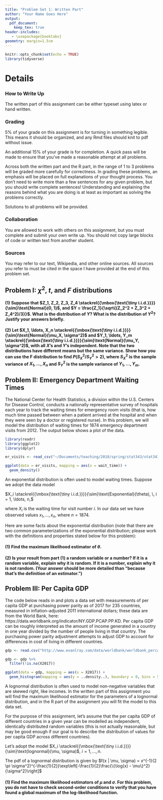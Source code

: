 ```yaml
---
title: "Problem Set 1: Written Part"
author: "Your Name Goes Here"
output:
  pdf_document:
    keep_tex: true
header-includes:
   - \usepackage{booktabs}
geometry: margin=1.5cm
---
```


```r
knitr::opts_chunk$set(echo = TRUE)
library(tidyverse)
```

\def\simiid{\stackrel{{\mbox{\text{\tiny i.i.d.}}}}{\sim}}

# Details

### How to Write Up

The written part of this assignment can be either typeset using latex or hand written.

### Grading

5% of your grade on this assignment is for turning in something legible.  This means it should be organized, and any Rmd files should knit to pdf without issue.

An additional 15% of your grade is for completion.  A quick pass will be made to ensure that you've made a reasonable attempt at all problems.

Across both the written part and the R part, in the range of 1 to 3 problems will be graded more carefully for correctness.  In grading these problems, an emphasis will be placed on full explanations of your thought process.  You don't need to write more than a few sentences for any given problem, but you should write complete sentences!  Understanding and explaining the reasons behind what you are doing is at least as important as solving the problems correctly.

Solutions to all problems will be provided.

### Collaboration

You are allowed to work with others on this assignment, but you must complete and submit your own write up.  You should not copy large blocks of code or written text from another student.

### Sources

You may refer to our text, Wikipedia, and other online sources.  All sources you refer to must be cited in the space I have provided at the end of this problem set.

## Problem I: $\chi^2$, $t$, and $F$ distributions

#### (1) Suppose that $Z_1, Z_2, Z_3, Z_4 \simiid \text{Normal}(0, 1)$, and $Y = \frac{Z_1}{\sqrt{(Z_2^2 + Z_3^2 + Z_4^2)/3}}$.  What is the distribution of $Y$?  What is the distribution of $Y^2$?  Justify your answers briefly.



#### (2) Let $X_1, \ldots, X_n \simiid \text{Normal}(\mu_X, \sigma^2)$ and $Y_1, \ldots, Y_m \simiid \text{Normal}(\mu_Y, \sigma^2)$, with all $X$'s and $Y$'s independent.  Note that the two distributions have different means but the same variance.  Show how you can use the F distribution to find $P(S^2_X / S^2_Y > 2)$, where $S^2_X$ is the sample variance of $X_1, \ldots, X_n$ and $S^2_Y$ is the sample variance of $Y_1, \ldots, Y_m$.



## Problem II: Emergency Department Waiting Times

The National Center for Health Statistics, a division within the U.S. Centers for Disease Control, conducts a nationally representative survey of hospitals each year to track the waiting times for emergency room visits (that is, how much time passed between when a patient arrived at the hospital and when they were seen by a doctor or registered nurse).  In this problem, we will model the distribution of waiting times for 1874 emergency department visits from 2012.  The output below shows a plot of the data.

```r
library(readr)
library(ggplot2)
library(dplyr)

er_visits <- read_csv("~/Documents/teaching/2018/spring/stat343/stat343_s2018/homework/ps1/er_wait_times_emergent.csv")
```

```r
ggplot(data = er_visits, mapping = aes(x = wait_time)) +
  geom_density()
```

An exponential distribution is often used to model waiting times.  Suppose we adopt the data model

$X_i \simiid \text{Exponential}(\theta), \, i = 1, \ldots, n,$

where $X_i$ is the waiting time for visit number $i$.  In our data set we have observed values $x_1, \ldots, x_n$, where $n = 1874$.

Here are some facts about the exponential distribution (note that there are two common parameterizations of the exponential distribution; please work with the definitions and properties stated below for this problem):

\begin{table}[!h]
\centering
\begin{tabular}{rl}
\toprule
parameter & $\theta > 0$: scale parameter \\
p.f. & $f_{X|\Theta}(x | \theta) = \theta^{-1} e^{-x/\theta}$ on the support $x \geq 0$ \\
Mean & $\theta$ \\
Variance & $\theta^2$ \\
\bottomrule
\end{tabular}
\end{table}

#### (1) Find the maximum likelihood estimator of $\theta$.

#### (2) Is your result from part (1) a random variable or a number? If it is a random variable, explain why it is random. If it is a number, explain why it is not random.  (Your answer should be more detailed than "because that's the definition of an estimator.")



## Problem III: Per Capita GDP

The code below reads in and plots a data set with measurements of per capita GDP at purchasing power parity as of 2017 for 235 countries, measured in inflation-adjusted 2011 international dollars; these data are from the World Bank, here: https://data.worldbank.org/indicator/NY.GDP.PCAP.PP.KD.  Per capita GDP can be roughly interpreted as the amount of income generated in a country in one year divided by the number of people living in that country.  The purchasing power parity adjustment attempts to adjust GDP to account for differences in cost of living in different countries.

```r
gdp <- read.csv("http://www.evanlray.com/data/worldbank/worldbank_percap_gdp_ppp.csv")

gdp <- gdp %>%
  filter(!is.na(X2017))

ggplot(data = gdp, mapping = aes(x = X2017)) +
  geom_histogram(mapping = aes(y = ..density..), boundary = 0, bins = 50)
```

A lognormal distribution is often used to model non-negative variables that are skewed right, like incomes.  In the written part of this assignment you will find the maximum likelihood estimator for the parameters of a lognormal distribution, and in the R part of the assignment you will fit the model to this data set.

For the purpose of this assignment, let's assume that the per capita GDP of different countries in a given year can be modelled as independent, identically distributed random variables (this is not actually reasonable, but may be good enough if our goal is to describe the distribution of values for per capita GDP across different countries).

Let's adopt the model $X_i \simiid \text{lognormal}(\mu, \sigma)$, $i = 1, \ldots, n$.

The pdf of a lognormal distribution is given by $f(x | \mu, \sigma) = x^{-1}(2 \pi \sigma^2)^{-\frac{1}{2}}\exp\left[-\frac{1}{2}\frac{\{\log(x) - \mu\}^2}{\sigma^2}\right]$

#### (1) Find the maximum likelihood estimators of $\mu$ and $\sigma$.  For this problem, you do not have to check second-order conditions to verify that you have found a global maximum of the log-likelihood function.




